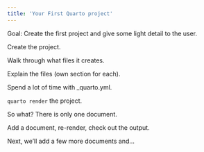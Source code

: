 ```yaml
---
title: 'Your First Quarto project'
---
```


Goal: Create the first project and give some light detail to the user. 

Create the project.

Walk through what files it creates.

Explain the files (own section for each).

Spend a lot of time with _quarto.yml.

`quarto render` the project.

So what? There is only one document.

Add a document, re-render, check out the output.

Next, we'll add a few more documents and...
